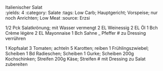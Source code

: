 Italienischer Salat		
:yields: 4
:category: Salate
:tags: Low Carb; Hauptgericht; Vorspeise; nur noch Anrichten; Low Meat
:source: Erzsi

1/2 Pck Salatkrönung; mit Wasser vermengt
2 EL Weinessig
2 EL Öl
1 Bch Crème légère
2 EL Mayonnaise
1 Bch Sahne
_ Pfeffer
# zu Dressing verrühren

1 Kopfsalat
3 Tomaten; achteln
5 Karotten; reiben
1 Frühlingszwiebel; Scheiben
1 Bd Radieschen; Scheiben
1 Gurke; Scheiben
200g Kochschinken; Streifen
200g Käse; Streifen
# mit Dressing zu Salat zubereiten


